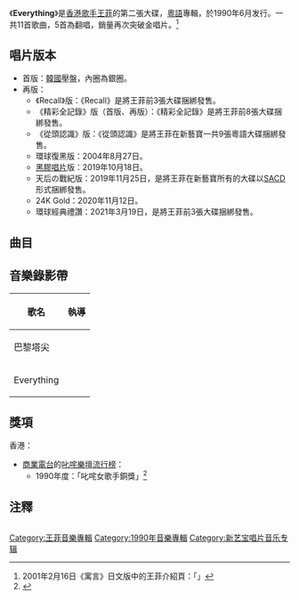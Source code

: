 {{Album infobox | <!-- See Wikipedia:WikiProject_Albums -->
|  Name        = Everything
|  Type        = [[專輯|專輯]]
|  Artist      = [[王菲|王菲]]
|  Cover       = 《Everything》封面.jpg
|  Released    = 1990年6月
|  Recorded    = 
|  Genre       = [[粵語流行音樂|粵語流行音樂]]
|  Length      = 
|  Label       = [[新藝寶|新藝寶]]
|  Number      =
|  Producer    = [[梁榮駿|梁榮駿]]
|  Last album  = [[王靖雯_(專輯)|王靖雯]]<br/> (1989年)
|  This album  = Everything <br/>(1990年)
|  Next album  = [[You're_the_Only_One|You're the Only One]]<br/>(1990年)
}}

《'''Everything'''》是[[香港|香港]][[歌手|歌手]][[王菲|王菲]]的第二張大碟，[[粵語|粵語]]專輯，於1990年6月发行。一共11首歌曲，5首為翻唱，銷量再次突破金唱片。<ref>2001年2月16日《寓言》日文版中的王菲介紹頁：「{{lang|ja|セカンド・アルバムにより、再びゴールド・ディスクを受賞。}}」</ref>

== 唱片版本 ==
*首版：[[韓國|韓國]]壓盤，內圈為銀圈。
*再版：
**《Recall》版：《Recall》是將王菲前3張大碟捆綁發售。
**《精彩全記錄》版（首版、再版）：《精彩全記錄》是將王菲前8張大碟捆綁發售。
**《從頭認識》版：《從頭認識》是將王菲在新藝寶一共9張粵語大碟捆綁發售。
**環球復黑版：2004年8月27日。
**[[黑膠唱片|黑膠唱片]]版：2019年10月18日。
** 天后の戰紀版：2019年11月25日，是將王菲在新藝寶所有的大碟以[[SACD|SACD]]形式捆綁發售。
** 24K Gold：2020年11月12日。
** 環球經典禮讚：2021年3月19日，是將王菲前3張大碟捆綁發售。

== 曲目 ==
{{Tracklist
| all_producer = [[梁榮駿|Alvin Leong]]

| title1 = 巴黎塔尖
| music1 = EPO
| lyrics1 = [[林振強|林振強]]
| arranger1 = [[鮑比達|鮑比達]]
| longnote1 = 改編自EPO主唱的〈ふたりのメロディー〉

| title2 = Everything
| music2 = Gardner Cole、James Newton Howard
| lyrics2 = 林振強
| arranger2 = 王利名
| longnote2 = 改編自Jody Watley主唱的同名歌曲

| title3 = 遊蕩
| music3 = Henry Gaffney、Madeline Stone
| lyrics3 = [[陳少琪|陳少琪]]
| arranger3 = 林鑛培
| longnote3 = 改編自Marilyn Martin主唱的〈Too Much, Too Soon〉

| title4 = 可否抱緊我
| music4 = [[黃家駒|黃家駒]]
| lyrics4 = 綠葉
| arranger4 = 林鑛培
| longnote4 = 

| title5 = 鬥快說笑話
| note5 = 電影《快樂的小雞》主題曲
| music5 = [[林敏怡|林敏怡]]
| lyrics5 = 林振強
| arranger5 = 林敏怡
| longnote5 = 

| title6 = My Loneliness
| music6 = 王利名
| lyrics6 = 綠葉
| arranger6 = 王利名
| longnote6 = 

| title7 = 哭牆
| music7 = Jay Gruska、Jon Astley、Marilyn Martin
| lyrics7 = [[林夕|林夕]]
| arranger7 = 鮑比達
| longnote7 = 改編自Marilyn Martin主唱的〈Quiet Desperation〉

| title8 = 無悔今夜
| music8 = 鮑比達
| lyrics8 = 陳少琪
| arranger8 = 鮑比達
| longnote8 = 

| title9 = 一剎那
| music9 = 梁榮駿
| lyrics9 = 林夕
| arranger9 = 王利名
| longnote9 = 

| title10 = 激流
| music10 = 林敏怡
| lyrics10 = 文井一
| arranger10 = 林敏怡
| longnote10 = 

| title11 = 巴黎塔尖（reprise）
| music11 = EPO
| lyrics11 = 
| arranger11 = 鮑比達
| longnote11 = 
}}

==音樂錄影帶==
{| class="wikitable"
! 歌名 
!執導
|-
|巴黎塔尖
|
|-
|Everything
|
|}

== 獎項 ==
香港：
*[[商業電台|商業電台]]的[[叱咤樂壇流行榜|叱咤樂壇流行榜]]：
**1990年度：「叱咤女歌手銅獎」<ref>{{Cite web |url=http://www1.881903.com/framework/pccs.gateway?url=jsp%2Flsc%2Findex.jsp&menuID=36&pageURL=%2Ffwcontent%2Flsc%2Fhtml%2Flsc_20021206award1990.htm |title=商業電台官方網站 |accessdate=2017-07-31 |archive-date=2012-03-05 |archive-url=https://web.archive.org/web/20120305172039/http://www1.881903.com/framework/pccs.gateway?url=jsp%2Flsc%2Findex.jsp&menuID=36&pageURL=%2Ffwcontent%2Flsc%2Fhtml%2Flsc_20021206award1990.htm |dead-url=yes }}</ref>

== 注釋 ==
<div class="references-small" style="-moz-column-count:2; column-count:2;">
<references />
</div>


{{王菲}}

[[Category:王菲音樂專輯|Category:王菲音樂專輯]]
[[Category:1990年音樂專輯|Category:1990年音樂專輯]]
[[Category:新艺宝唱片音乐专辑|Category:新艺宝唱片音乐专辑]]
